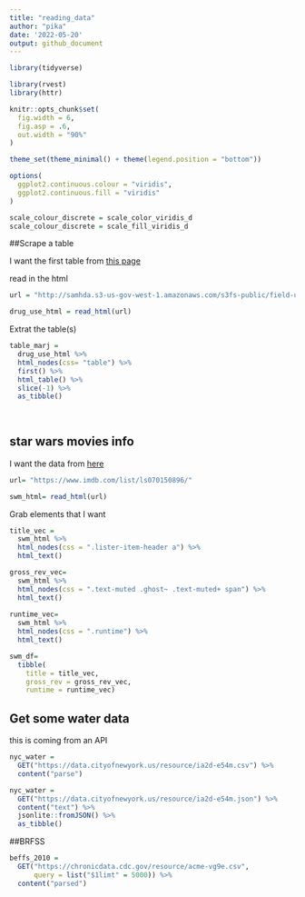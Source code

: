 ```yaml
---
title: "reading_data"
author: "pika"
date: '2022-05-20'
output: github_document
---
```


```r
library(tidyverse)

library(rvest)
library(httr)

knitr::opts_chunk$set(
  fig.width = 6,
  fig.asp = .6,
  out.width = "90%"
)

theme_set(theme_minimal() + theme(legend.position = "bottom"))

options(
  ggplot2.continuous.colour = "viridis",
  ggplot2.continuous.fill = "viridis"
)

scale_colour_discrete = scale_color_viridis_d
scale_colour_discrete = scale_fill_viridis_d
```

##Scrape a table

I want the first table from [this page](https://www.bestplaces.net/cost_of_living/city/new_york/new_york)

read in the html
```r
url = "http://samhda.s3-us-gov-west-1.amazonaws.com/s3fs-public/field-uploads/2k15StateFiles/NSDUHsaeShortTermCHG2015.htm"

drug_use_html = read_html(url)
```

Extrat the table(s)

```r
table_marj =
  drug_use_html %>% 
  html_nodes(css= "table") %>% 
  first() %>% 
  html_table() %>% 
  slice(-1) %>% 
  as_tibble()
  
  
```

## star wars movies info
I want the data from [here](https://www.imdb.com/list/ls070150896/)

```r
url= "https://www.imdb.com/list/ls070150896/"

swm_html= read_html(url)
```

Grab elements that I want 
```r
title_vec =
  swm_html %>% 
  html_nodes(css = ".lister-item-header a") %>% 
  html_text()

gross_rev_vec=
  swm_html %>% 
  html_nodes(css = ".text-muted .ghost~ .text-muted+ span") %>% 
  html_text()
  
runtime_vec=
  swm_html %>% 
  html_nodes(css = ".runtime") %>% 
  html_text()

swm_df=
  tibble(
    title = title_vec,
    gross_rev = gross_rev_vec, 
    runtime = runtime_vec)
```

## Get some water data

this is coming from an API

```r
nyc_water =
  GET("https://data.cityofnewyork.us/resource/ia2d-e54m.csv") %>% 
  content("parse")

nyc_water =
  GET("https://data.cityofnewyork.us/resource/ia2d-e54m.json") %>%
  content("text") %>% 
  jsonlite::fromJSON() %>% 
  as_tibble()
```

##BRFSS
```r
beffs_2010 =
  GET("https://chronicdata.cdc.gov/resource/acme-vg9e.csv",
      query = list("$1limt" = 5000)) %>% 
  content("parsed")
```



